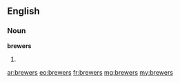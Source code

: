 ==English==
===Noun===
'''brewers'''
# {{plural of|[[brewer]]}}

[[ar:brewers]]
[[eo:brewers]]
[[fr:brewers]]
[[mg:brewers]]
[[my:brewers]]